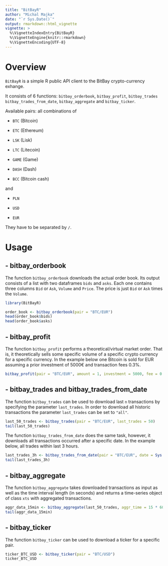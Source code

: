 ```yaml
---
title: "BitBayR"
author: "Michal Majka"
date: "`r Sys.Date()`"
output: rmarkdown::html_vignette
vignette: >
  %\VignetteIndexEntry{BitBayR}
  %\VignetteEngine{knitr::rmarkdown}
  %\VignetteEncoding{UTF-8}
---
```


# Overview

`BitBayR` is a simple R public API client to the BitBay crypto-currency exhange. 

It consists of 6 functions: `bitbay_orderbook`, `bitbay_profit`, `bitbay_trades` `bitbay_trades_from_date`, `bitbay_aggregate` and `bitbay_ticker`.


Available pairs: all combinations of 

- `BTC` (Bitcoin)  

- `ETC`  (Ethereum)

- `LSK` (Lisk)

- `LTC` (Litecoin)

- `GAME` (Game)
                   
- `DASH` (Dash)       
                   
- `BCC` (Bitcoin cash)

and

- `PLN`

- `USD`

- `EUR`

They have to be separated by `/`. 

# Usage


## - bitbay_orderbook

The function `bitbay_orderbook` downloads the actual order book. Its output consists of a list with two dataframes `bids` and `asks`. Each one contains three
columns `Bid` or `Ask`, `Volume` and `Price`. The price is just `Bid` or `Ask`
times the `Volume`.


```r
library(BitBayR)

order_book <- bitbay_orderbook(pair = "BTC/EUR")
head(order_book$bids)
head(order_book$asks)

```


## - bitbay_profit

The function `bitbay_profit` performs a theoretical/virtual market order. That is, it  theoretically sells some specific volume of a specific crypto currency for a specific currency. In the example below one Bitcoin is sold for EUR assuming a prior investment of 5000€ and transaction fees 0.3%.


```r
bitbay_profit(pair = "BTC/EUR", amount = 1, investment = 5000, fee = 0.003)
```

## - bitbay_trades and bitbay_trades_from_date

The function `bitbay_trades` can be used to download last `n` transactions by specifying the parameter `last_trades`. In order to download all historic transactions the parameter `last_trades` can be set to `"all"`.

```r
last_50_trades <- bitbay_trades(pair = "BTC/EUR", last_trades = 50)
tail(last_50_trades)

```




The function `bitbay_trades_from_date` does the same task, however, it downloads all transactions occurred after a specific date. In the example below, all trades within last 3 hours.

```r
last_trades_3h <- bitbay_trades_from_date(pair = "BTC/EUR", date = Sys.time() - 60 * 60 * 3)
tail(last_trades_3h)

```


## - bitbay_aggregate

The function `bitbay_aggregate` takes downloaded transactions as input as well as the time interval length (in seconds) and returns a time-series object of class `xts` with aggregated transactions. 


```r
aggr_data_15min <- bitbay_aggregate(last_50_trades, aggr_time = 15 * 60)
tail(aggr_data_15min)
```



## - bitbay_ticker

The function `bitbay_ticker` can be used to download a ticker for a specific pair.

```r
ticker_BTC_USD <- bitbay_ticker(pair = "BTC/USD")
ticker_BTC_USD
```


